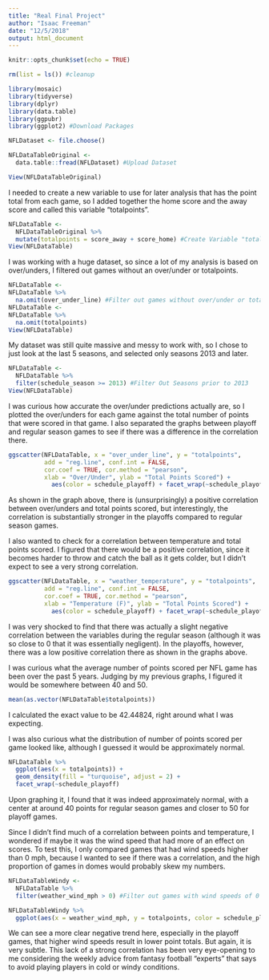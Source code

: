 ```yaml
---
title: "Real Final Project"
author: "Isaac Freeman"
date: "12/5/2018"
output: html_document
---
```


```r
knitr::opts_chunk$set(echo = TRUE)
```

```r
rm(list = ls()) #cleanup
```

```r
library(mosaic)
library(tidyverse)
library(dplyr)
library(data.table)
library(ggpubr)
library(ggplot2) #Download Packages
```

```r
NFLDataset <- file.choose()

NFLDataTableOriginal <-
  data.table::fread(NFLDataset) #Upload Dataset
```

```r
View(NFLDataTableOriginal)
```
I needed to create a new variable to use for later analysis that has the point total from each game, so I added together the home score and the away score and called this variable "totalpoints".
```r
NFLDataTable <-
  NFLDataTableOriginal %>%
  mutate(totalpoints = score_away + score_home) #Create Variable "totalpoints"
View(NFLDataTable)
```
I was working with a huge dataset, so since a lot of my analysis is based on over/unders, I filtered out games without an over/under or totalpoints.
```r
NFLDataTable <-
NFLDataTable %>%
  na.omit(over_under_line) #Filter out games without over/under or totalpoints
NFLDataTable <-
NFLDataTable %>%
  na.omit(totalpoints)
View(NFLDataTable)
```
My dataset was still quite massive and messy to work with, so I chose to just look at the last 5 seasons, and selected only seasons 2013 and later.
```r
NFLDataTable <-
  NFLDataTable %>%
  filter(schedule_season >= 2013) #Filter Out Seasons prior to 2013
View(NFLDataTable)
```
I was curious how accurate the over/under predictions actually are, so I plotted the over/unders for each game against the total number of points that were scored in that game.  I also separated the graphs between playoff and regular season games to see if there was a difference in the correlation there.
```r
ggscatter(NFLDataTable, x = "over_under_line", y = "totalpoints", 
          add = "reg.line", conf.int = FALSE, 
          cor.coef = TRUE, cor.method = "pearson",
          xlab = "Over/Under", ylab = "Total Points Scored") +
            aes(color = schedule_playoff) + facet_wrap(~schedule_playoff) #Test Correlation Between Over/Under and Total Points Scored
```
As shown in the graph above, there is (unsurprisingly) a positive correlation between over/unders and total points scored, but interestingly, the correlation is substantially stronger in the playoffs compared to regular season games.

I also wanted to check for a correlation between temperature and total points scored.  I figured that there would be a positive correlation, since it becomes harder to throw and catch the ball as it gets colder, but I didn't expect to see a very strong correlation.
```r
ggscatter(NFLDataTable, x = "weather_temperature", y = "totalpoints", 
          add = "reg.line", conf.int = FALSE, 
          cor.coef = TRUE, cor.method = "pearson",
          xlab = "Temperature (F)", ylab = "Total Points Scored") +
            aes(color = schedule_playoff) + facet_wrap(~schedule_playoff) #Test Correlation Between Temperature and Total Points Scored
```
I was very shocked to find that there was actually a slight negative correlation between the variables during the regular season (although it was so close to 0 that it was essentially negligent).  In the playoffs, however, there was a low positive correlation there as shown in the graphs above.

I was curious what the average number of points scored per NFL game has been over the past 5 years.  Judging by my previous graphs, I figured it would be somewhere between 40 and 50.

```r
mean(as.vector(NFLDataTable$totalpoints))
```
I calculated the exact value to be 42.44824, right around what I was expecting.

I was also curious what the distribution of number of points scored per game looked like, although I guessed it would be approximately normal.
```r
NFLDataTable %>%
  ggplot(aes(x = totalpoints)) + 
  geom_density(fill = "turquoise", adjust = 2) +
  facet_wrap(~schedule_playoff)
```
Upon graphing it, I found that it was indeed approximately normal, with a center at around 40 points for regular season games and closer to 50 for playoff games.

Since I didn't find much of a correlation between points and temperature, I wondered if maybe it was the wind speed that had more of an effect on scores.  To test this, I only compared games that had wind speeds higher than 0 mph, because I wanted to see if there was a correlation, and the high proportion of games in domes would probably skew my numbers.

```r
NFLDataTableWindy <-
  NFLDataTable %>%
  filter(weather_wind_mph > 0) #Filter out games with wind speeds of 0
```

```r
NFLDataTableWindy %>%
  ggplot(aes(x = weather_wind_mph, y = totalpoints, color = schedule_playoff)) + stat_smooth() + geom_point(alpha = 0)
```
We can see a more clear negative trend here, especially in the playoff games, that higher wind speeds result in lower point totals.  But again, it is very subtle.  This lack of a strong correlation has been very eye-opening to me considering the weekly advice from fantasy football "experts" that says to avoid playing players in cold or windy conditions.
